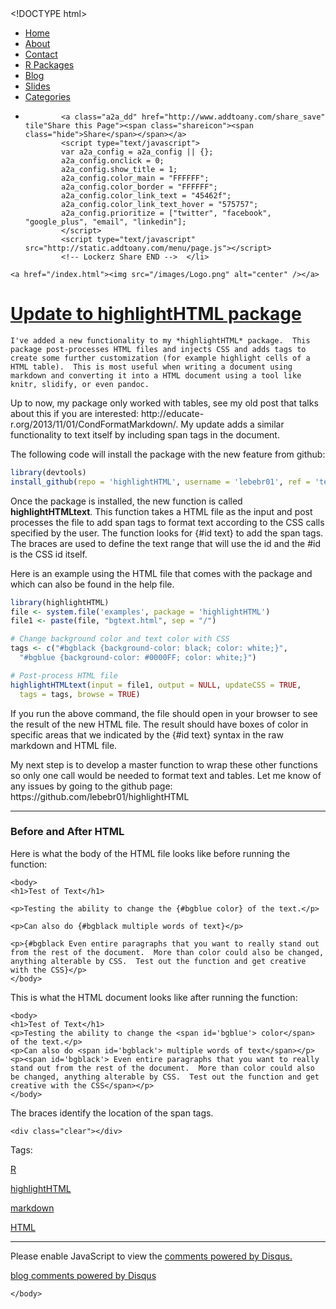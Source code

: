 <!DOCTYPE html>
<html>
  <head>
    <meta charset="utf-8">
    <title>Update to highlightHTML package</title>
    <meta name="author" content="Brandon LeBeau" />
   <link rel="alternate" type="application/rss+xml" title="Educate-R" href="http://educate-r.org/feed.xml">
    <link rel="stylesheet" type="text/css" href="/stylesheets/newstyle.css">
    <link rel="stylesheet" href="/stylesheets/xcodeDkGrey.css">
    <script type='text/javascript' src="/stylesheets/highlight.pack.js"></script>
<script type="text/javascript">

    var _gaq = _gaq || [];
    _gaq.push(['_setAccount', 'UA-43425299-1']);
    _gaq.push(['_trackPageview']);

    (function() {
      var ga = document.createElement('script'); ga.type = 'text/javascript'; ga.async = true;
      ga.src = ('https:' == document.location.protocol ? 'https://ssl' : 'http://www') + '.google-analytics.com/ga.js';
      var s = document.getElementsByTagName('script')[0]; s.parentNode.insertBefore(ga, s);
    })();
 </script>

   </head>

  <body>
    <script>hljs.initHighlightingOnLoad();</script>

 <div id="navigation">
  <ul>
  <li><a href="/index.html">Home</a></li>
  <li><a href="/about.html">About</a></li>
  <li><a href="/contact.html">Contact</a></li>
  <li><a href="/projects.html">R Packages</a></li>
  <li><a href="/blog.html">Blog</a></li>
  <li><a href="/slides.html">Slides</a></li>
  <li><a href="/tags.html">Categories</a></li>
  <li>         <!-- Lockerz Share BEGIN -->
            <a class="a2a_dd" href="http://www.addtoany.com/share_save" tile"Share this Page"><span class="shareicon"><span class="hide">Share</span></span></a>
            <script type="text/javascript">
            var a2a_config = a2a_config || {};
            a2a_config.onclick = 0;
            a2a_config.show_title = 1;
            a2a_config.color_main = "FFFFFF";
            a2a_config.color_border = "FFFFFF";
            a2a_config.color_link_text = "45462f";
            a2a_config.color_link_text_hover = "575757";
            a2a_config.prioritize = ["twitter", "facebook",  "google_plus", "email", "linkedin"];
            </script>
            <script type="text/javascript" src="http://static.addtoany.com/menu/page.js"></script>
            <!-- Lockerz Share END -->  </li>
  </ul>
  </div>
  <div id="headerimg">
    <a href="/index.html"><img src="/images/Logo.png" alt="center" /></a>
  </div>
  <div class="content">
  <div class="blog">
   <!-- <h2>Update to highlightHTML package</h2> -->
     <div class="full">
  <h1 class="entry-title">
    <a href="/Rmd/2014-03-14-htmltext.Rmd" title="Update to highlightHTML package" rel="bookmark">Update to highlightHTML package</a>
  </h1>
  <div class="entry-content full-content">
    I've added a new functionality to my *highlightHTML* package.  This package post-processes HTML files and injects CSS and adds tags to create some further customization (for example highlight cells of a HTML table).  This is most useful when writing a document using markdown and converting it into a HTML document using a tool like knitr, slidify, or even pandoc.  

Up to now, my package only worked with tables, see my old post that talks about this if you are interested: http://educate-r.org/2013/11/01/CondFormatMarkdown/.  My update adds a similar functionality to text itself by including span tags in the document.

The following code will install the package with the new feature from github:
```r
library(devtools)
install_github(repo = 'highlightHTML', username = 'lebebr01', ref = 'testing')
```

Once the package is installed, the new function is called **highlightHTMLtext**. This function takes a HTML file as the input and post processes the file to add span tags to format text according to the CSS calls specified by the user.  The function looks for {#id text} to add the span tags.  The braces are used to define the text range that will use the id and the #id is the CSS id itself.  

Here is an example using the HTML file that comes with the package and which can also be found in the help file.

```r
library(highlightHTML)
file <- system.file('examples', package = 'highlightHTML')
file1 <- paste(file, "bgtext.html", sep = "/")

# Change background color and text color with CSS
tags <- c("#bgblack {background-color: black; color: white;}",
  "#bgblue {background-color: #0000FF; color: white;}")

# Post-process HTML file
highlightHTMLtext(input = file1, output = NULL, updateCSS = TRUE,
  tags = tags, browse = TRUE)
```

If you run the above command, the file should open in your browser to see the result of the new HTML file.  The result should have boxes of color in specific areas that we indicated by the {#id text} syntax in the raw markdown and HTML file.

My next step is to develop a master function to wrap these other functions so only one call would be needed to format text and tables.  Let me know of any issues by going to the github page: https://github.com/lebebr01/highlightHTML

****************

### Before and After HTML
Here is what the body of the HTML file looks like before running the function:
<div class="highlight"><pre><code class="language-html" data-lang="html">&lt;body&gt;
&lt;h1&gt;Test of Text&lt;/h1&gt;

&lt;p&gt;Testing the ability to change the {#bgblue color} of the text.&lt;/p&gt;

&lt;p&gt;Can also do {#bgblack multiple words of text}&lt;/p&gt;

&lt;p&gt;{#bgblack Even entire paragraphs that you want to really stand out from the rest of the document.  More than color could also be changed, anything alterable by CSS.  Test out the function and get creative with the CSS}&lt;/p&gt;
&lt;/body&gt;</code></pre></div>

This is what the HTML document looks like after running the function:
<div class="highlight"><pre><code class="language-html" data-lang="html">&lt;body&gt;
&lt;h1&gt;Test of Text&lt;/h1&gt;
&lt;p&gt;Testing the ability to change the &lt;span id=&#39;bgblue&#39;&gt; color&lt;/span&gt; of the text.&lt;/p&gt;
&lt;p&gt;Can also do &lt;span id=&#39;bgblack&#39;&gt; multiple words of text&lt;/span&gt;&lt;/p&gt;
&lt;p&gt;&lt;span id=&#39;bgblack&#39;&gt; Even entire paragraphs that you want to really stand out from the rest of the document.  More than color could also be changed, anything alterable by CSS.  Test out the function and get creative with the CSS&lt;/span&gt;&lt;/p&gt;
&lt;/body&gt;</code></pre></div>

The braces identify the location of the span tags.


    <div class="clear"></div>
  </div>
  <p class="alt-font tight">
    Tags:&nbsp;
    
    <a href="/tags.html#R-ref" >R</a>
    
    <a href="/tags.html#highlightHTML-ref" >highlightHTML</a>
    
    <a href="/tags.html#markdown-ref" >markdown</a>
    
    <a href="/tags.html#HTML-ref" >HTML</a>
    
  </p>
  <p class="by-line">
    <span class="date full-date">
      <abbr class="published" title=""></abbr>
    </span>
  </p>
  <div class="clear"></div>
</div>
<div class="rule">
  <hr/>
</div>

<div id="disqus_thread"></div>
<script type="text/javascript">
  var disqus_shortname = 'rjourney';

  var disqus_url = "http://lebebr01.github.com/Rmd/2014-03-14-htmltext.Rmd";

  (function() {
      var dsq = document.createElement('script'); dsq.type = 'text/javascript'; dsq.async = true;
      dsq.src = 'http://' + disqus_shortname + '.disqus.com/embed.js';
      (document.getElementsByTagName('head')[0] || document.getElementsByTagName('body')[0]).appendChild(dsq);
  })();
</script>
<noscript>Please enable JavaScript to view the <a href="http://disqus.com/?ref_noscript">comments powered by Disqus.</a></noscript>
<a href="http://disqus.com" class="dsq-brlink">blog comments powered by <span class="logo-disqus">Disqus</span></a>




  </div>
  </div>  
    </body>
</html>
